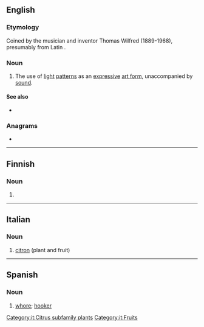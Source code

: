==English==

===Etymology===
Coined by the musician and inventor Thomas Wilfred (1889-1968), presumably from Latin {{m|la|lumen||light}}.

===Noun===
{{en-noun|-}}

# {{lb|en|arts}} The use of [[light]] [[pattern]]s as an [[expressive]] [[art form]], unaccompanied by [[sound]].

====See also====
* {{l|en|clavilux}}

===Anagrams===
* {{anagrams|en|a=ailmu|Umali|aumil|miaul|mulai}}

----

==Finnish==

===Noun===
{{head|fi|noun form}}

# {{fi-form of|case=partitive|pl=plural|lumi}}

----

==Italian==

===Noun===
{{it-noun|f}}

# [[citron]] (plant and fruit)

[[Category:it:Citrus subfamily plants]]
[[Category:it:Fruits]]

----

==Spanish==

===Noun===
{{es-noun|f}}

# [[whore]]; [[hooker]]